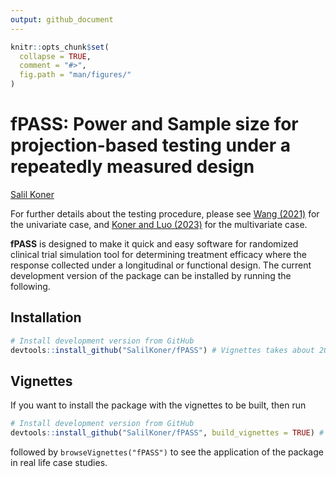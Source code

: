 ```yaml
---
output: github_document
---
```


<!-- README.md is generated from README.Rmd. Please edit that file -->

```r
knitr::opts_chunk$set(
  collapse = TRUE,
  comment = "#>",
  fig.path = "man/figures/"
)
```

<!-- # pkgdown <img src="man/figures/logo.png" align="right" alt="" width="120" /> -->

<!-- <!-- badges: start --> 
<!-- [![CRAN Status](https://www.r-pkg.org/badges/version/pkgdown)](https://cran.r-project.org/package=pkgdown){.pkgdown-release} -->
<!-- [![R-CMD-check](https://github.com/r-lib/pkgdown/workflows/R-CMD-check/badge.svg)](https://github.com/r-lib/pkgdown/actions){.pkgdown-devel} -->
<!-- [![Codecov test coverage](https://codecov.io/gh/r-lib/pkgdown/branch/main/graph/badge.svg)](https://app.codecov.io/gh/r-lib/pkgdown?branch=main) -->
<!-- badges: end -->

# fPASS: Power and Sample size for projection-based testing under a repeatedly measured design

[Salil Koner](https://biostat.duke.edu/profile/salil-koner)

For further details about the testing procedure, please see [Wang (2021)](https://doi.org/10.1214/21-EJS1802) for the univariate case, and [Koner and Luo (2023)](https://arxiv.org/abs/2302.05612) for the multivariate case.


**fPASS** is designed to make it quick and easy software for randomized clinical trial simulation tool for determining treatment efficacy where the response collected under a longitudinal or functional design. The current development version of the package can be installed by running the following. 

## Installation

<!-- ::: .pkgdown-release -->
<!-- ```{r, eval = FALSE} -->
<!-- # Install released version from CRAN -->
<!-- install.packages("pkgdown") -->
<!-- ``` -->
<!-- ::: -->

::: .pkgdown-devel
```r
# Install development version from GitHub
devtools::install_github("SalilKoner/fPASS") # Vignettes takes about 20 minutes to run. 
```
:::

## Vignettes

If you want to install the package with the vignettes to be built, then run
```r
# Install development version from GitHub
devtools::install_github("SalilKoner/fPASS", build_vignettes = TRUE) # Vignettes takes about 20 minutes to run. 
```
followed by `browseVignettes("fPASS")` to see the application of the package in real life case studies. 
